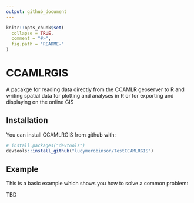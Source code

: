 ```yaml
---
output: github_document
---
```


<!-- README.md is generated from README.Rmd. Please edit that file -->

```r
knitr::opts_chunk$set(
  collapse = TRUE,
  comment = "#>",
  fig.path = "README-"
)
```

# CCAMLRGIS

A pacakge for reading data directly from the CCAMLR geoserver to R and writing spatial data for plotting and analyses in R or for exporting and displaying on the online GIS 

## Installation

You can install CCAMLRGIS from github with:

```r
# install.packages("devtools")
devtools::install_github("lucymerobinson/TestCCAMLRGIS")
```

## Example

This is a basic example which shows you how to solve a common problem:

TBD
